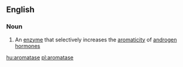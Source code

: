 ==English==

===Noun===
{{wikipedia}}
{{en-noun|s|-}}

# {{context|enzyme}} An [[enzyme]] that selectively increases the [[aromaticity]] of [[androgen]] [[hormone]]s

[[hu:aromatase]]
[[pl:aromatase]]